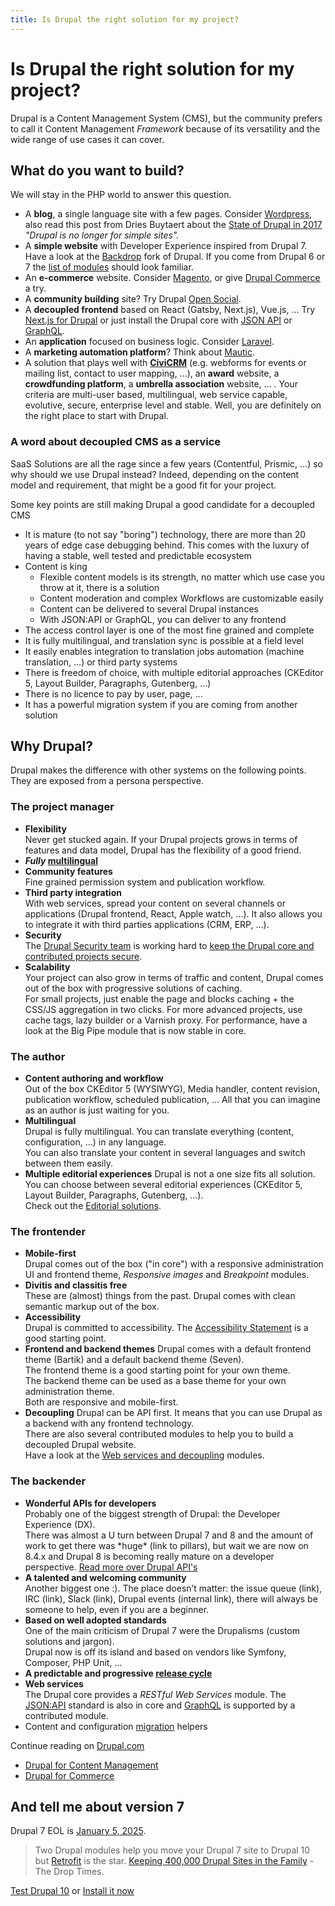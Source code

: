 ```yaml
---
title: Is Drupal the right solution for my project?
---
```


# Is Drupal the right solution for my project?

Drupal is a Content Management System (CMS), but the community prefers to call it Content Management _Framework_ because of its versatility and the wide range of use cases it can cover.

## What do you want to build?

We will stay in the PHP world to answer this question.

*   A **blog**, a single language site with a few pages. Consider [Wordpress](https://wordpress.org/), also read this post from Dries Buytaert about the [State of Drupal in 2017]( https://dri.es/state-of-drupal-presentation-september-2017) _"Drupal is no longer for simple sites"._  
*   A **simple website** with Developer Experience inspired from Drupal 7. Have a look at the [Backdrop](https://backdropcms.org/) fork of Drupal. If you come from Drupal 6 or 7 the [list of modules](https://backdropcms.org/modules) should look familiar.  
*   An **e-commerce** website. Consider [Magento](https://magento.com/), or give [Drupal Commerce](/project/distribution/commerce) a try.  
*   A **community building** site? Try Drupal [Open Social](https://www.getopensocial.com/).  
*   A **decoupled frontend** based on React (Gatsby, Next.js), Vue.js, ... 
Try [Next.js for Drupal](https://next-drupal.org/) or just install the Drupal core with [JSON API](https://www.drupal.org/project/jsonapi) or [GraphQL](https://www.drupal.org/project/graphql).  
*   An **application** focused on business logic. Consider [Laravel](https://laravel.com/).  
*   A **marketing automation platform**? Think about [Mautic](https://www.mautic.org/).
*   A solution that plays well with **[CiviCRM](https://civicrm.org/)** (e.g. webforms for events or mailing list, contact to user mapping, ...), an **award** website, a **crowdfunding platform**, a **umbrella association** website, ... . Your criteria are multi-user based, multilingual, web service capable, evolutive, secure, enterprise level and stable. Well, you are definitely on the right place to start with Drupal.

### A word about decoupled CMS as a service

SaaS Solutions are all the rage since a few years (Contentful, Prismic, ...) so why should
we use Drupal instead? Indeed, depending on the content model and requirement, that might be a good fit
for your project.

Some key points are still making Drupal a good candidate for a decoupled CMS
- It is mature (to not say "boring") technology, there are more than 20 years of edge case debugging behind. This comes with the luxury of having a stable, well tested and predictable ecosystem
- Content is king 
  - Flexible content models is its strength, no matter which use case you throw at it, there is a solution
  - Content moderation and complex Workflows are customizable easily
  - Content can be delivered to several Drupal instances
  - With JSON:API or GraphQL, you can deliver to any frontend
- The access control layer is one of the most fine grained and complete
- It is fully multilingual, and translation sync is possible at a field level
- It easily enables integration to translation jobs automation (machine translation, ...) or third party systems
- There is freedom of choice, with multiple editorial approaches (CKEditor 5, Layout Builder, Paragraphs, Gutenberg, ...)
- There is no licence to pay by user, page, ...
- It has a powerful migration system if you are coming from another solution

## Why Drupal?

Drupal makes the difference with other systems on the following points.  
They are exposed from a persona perspective.

### The project manager

*   **Flexibility**  
    Never get stucked again. If your Drupal projects grows in terms of features and data model, Drupal has the flexibility of a good friend.
*   **_Fully_ [multilingual](/build/common-site-building-tasks#translate)**
*   **Community features**  
    Fine grained permission system and publication workflow.
*   **Third party integration**  
    With web services, spread your content on several channels or applications (Drupal frontend, React, Apple watch, ...). It also allows you to integrate it with third parties applications (CRM, ERP, …).
*   **Security**  
    The [Drupal Security team](https://www.drupal.org/drupal-security-team/general-information) is working hard to [keep the Drupal core and contributed projects secure](/build/security-updates).
*   **Scalability**  
    Your project can also grow in terms of traffic and content, Drupal comes out of the box with progressive solutions of caching.  
    For small projects, just enable the page and blocks caching + the CSS/JS aggregation in two clicks. For more advanced projects, use cache tags, lazy builder or a Varnish proxy. For performance, have a look at the Big Pipe module that is now stable in core.

### The author

*   **Content authoring and workflow**  
    Out of the box CKEditor 5 (WYSIWYG), Media handler, content revision, publication workflow, scheduled publication, … All that you can imagine as an author is just waiting for you.
*   **Multilingual**  
    Drupal is fully multilingual. You can translate everything (content, configuration, …) in any language.  
    You can also translate your content in several languages and switch between them easily.
 *  **Multiple editorial experiences**
    Drupal is not a one size fits all solution. You can choose between several editorial experiences (CKEditor 5, Layout Builder, Paragraphs, Gutenberg, ...).     
    Check out the [Editorial solutions](/build/modules-themes-distributions#editorial-solutions).

### The frontender

*   **Mobile-first**  
    Drupal comes out of the box ("in core") with a responsive administration UI and frontend theme, _Responsive images_ and _Breakpoint_ modules.
*   **Divitis and classitis free**  
    These are (almost) things from the past. Drupal comes with clean semantic markup out of the box.
*   **Accessibility**  
    Drupal is committed to accessibility. The [Accessibility Statement](https://www.drupal.org/about/accessibility) is a good starting point.
*   **Frontend and backend themes**
    Drupal comes with a default frontend theme (Bartik) and a default backend theme (Seven).  
    The frontend theme is a good starting point for your own theme.  
    The backend theme can be used as a base theme for your own administration theme.  
    Both are responsive and mobile-first.
 *  **Decoupling**
    Drupal can be API first. It means that you can use Drupal as a backend with any frontend technology.  
    There are also several contributed modules to help you to build a decoupled Drupal website.  
    Have a look at the [Web services and decoupling](/build/modules-themes-distributions#web-services-and-decoupling) modules.   


### The backender

*   **Wonderful APIs for developers**  
    Probably one of the biggest strength of Drupal: the Developer Experience (DX).  
    There was almost a U turn between Drupal 7 and 8 and the amount of work to get there was \*huge\* (link to pillars), but wait we are now on 8.4.x and Drupal 8 is becoming really mature on a developer perspective. [Read more over Drupal API's](/node/50)
*   **A talented and welcoming community**  
    Another biggest one :). The place doesn’t matter: the issue queue (link), IRC (link), Slack (link), Drupal events (internal link), there will always be someone to help, even if you are a beginner.
*   **Based on well adopted standards**  
    One of the main criticism of Drupal 7 were the Drupalisms (custom solutions and jargon).  
    Drupal now is off its island and based on vendors like Symfony, Composer, PHP Unit, ...
*   **A predictable and progressive [release cycle](https://www.drupal.org/about/core/policies/core-release-cycles/schedule)**
*   **Web services**  
    The Drupal core provides a _RESTful Web Services_ module. The [JSON:API](http://jsonapi.org/) standard is also in core and [GraphQL](https://www.drupal.org/project/graphql) is supported by a contributed module.
*   Content and configuration [migration](https://drupalmigrate.org) helpers

Continue reading on [Drupal.com](http://www.drupal.com/)

*   [Drupal for Content Management](https://www.drupal.com/product/web-content-management)
*   [Drupal for Commerce](https://www.drupal.com/product/commerce)

## And tell me about version 7

Drupal 7 EOL is [January 5, 2025](https://www.drupal.org/psa-2023-06-07).

> Two Drupal modules help you move your Drupal 7 site to Drupal 10 but [Retrofit](https://github.com/mglaman/retrofit-drupal) is the star.
[Keeping 400,000 Drupal Sites in the Family](https://www.thedroptimes.com/32672/keeping-400000-drupal-sites-in-family) - The Drop Times.

[Test Drupal 10](https://simplytest.me/configure?project=drupal) or [Install it now](/build/installation)

